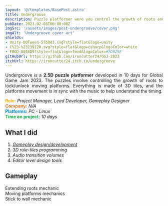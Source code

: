 ```yaml
---
layout: '@/templates/BasePost.astro'
title: Undergroove
description: Puzzle platformer were you control the growth of roots and root yourself to moving platforms to traverse the environment.
pubDate: 2023-02-05T00:00:00Z
imgSrc: '/assets/images/post-undergroove/cover.png'
imgAlt: 'Undergroove cover art'
shields:
- Unity-DOTween-57b9d3.svg?style=flat&logo=unity
- C%23-%23239120.svg?style=flat&logo=csharp&logoColor=white
- FMOD-0058D9?style=flat&logo=fmod&logoColor=#7D929E
gitHubUrl: https://github.com/ironcutter24/GGJ-2023
itchUrl: https://ironcutter24.itch.io/undergroove
---
```


<div style="text-align: justify">
  Undergroove is a <b>2.5D puzzle platformer</b> developed in 10 days for Global Game Jam 2023.
  The puzzles involve controlling the growth of roots to lock/unlock moving platforms.
  Everything is made of 3D tiles, and the platforms movement is in sync with the music to help understand the timing.
</div>

<b style="color:#FCB711">Role:</b> *Project Manager, Lead Developer, Gameplay Designer*  
<b style="color:#F37021">Company:</b> *N/A*  
<b style="color:#0089D0">Platforms:</b> *PC - Linux*  
<b style="color:#0DB14B">Time on project:</b> *10 days*  

## What I did

1. [*Gameplay design/development*](#gameplay)
2. *3D rule-tiles programming*
3. *Audio transition volumes*
4. *Editor level design tools*

## Gameplay

Extending roots mechanic  
Moving platforms mechanics  
Stick to wall mechanic  
